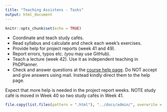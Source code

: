 ```yaml
---
title: "Teaching Assistens - Tasks"
output: html_document
---
```


```r
knitr::opts_chunk$set(echo = TRUE)
```

   - Coordinate and teach study cafés.
   - Read syllabus and calculate and check each week's exercises.
   - Provide help for project reports (week 41 and 49).
   - Report errors, typos etc. (you may use GitHub).
   - Teach a lecture (week 42). Use it as independent teaching in PhDPlanner. 
   - Check and answer questions at the [course help page](https://github.com/bss-osca/tfa/issues). Do NOT accept and give answers using mail. Instead kindly direct them to the help page.  
   
Expect that more help is needed in the project report weeks. NOTE study café is moved in Week 40 so two study cafés in Week 41. 

```r
file.copy(list.files(pattern = ".html"), "../docs/admin/", overwrite = T)
```